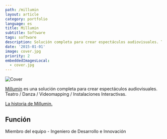 ```yaml
---
path: /millumin
layout: article
category: portfolio
language: es
title: Millumin
subtitle: Software
tags: software
description: Solución completa para crear espectáculos audiovisuales. Teatro, Danza, Videomapping, Instalaciones Interactivas
date: '2015-01-01'
image: cover.jpg
priority: 2
embeddedImagesLocal:
  - cover.jpg
---
```


![Cover](cover.jpg)


[Millumin](https://www.millumin.com/) es una solución completa para crear espectáculos audiovisuales. Teatro / Danza / Videomapping / Instalaciones Interactivas.


[La historia de Millumin.](https://www.millumin.com/story/)


## Función

Miembro del equipo - Ingeniero de Desarrollo e Innovación
